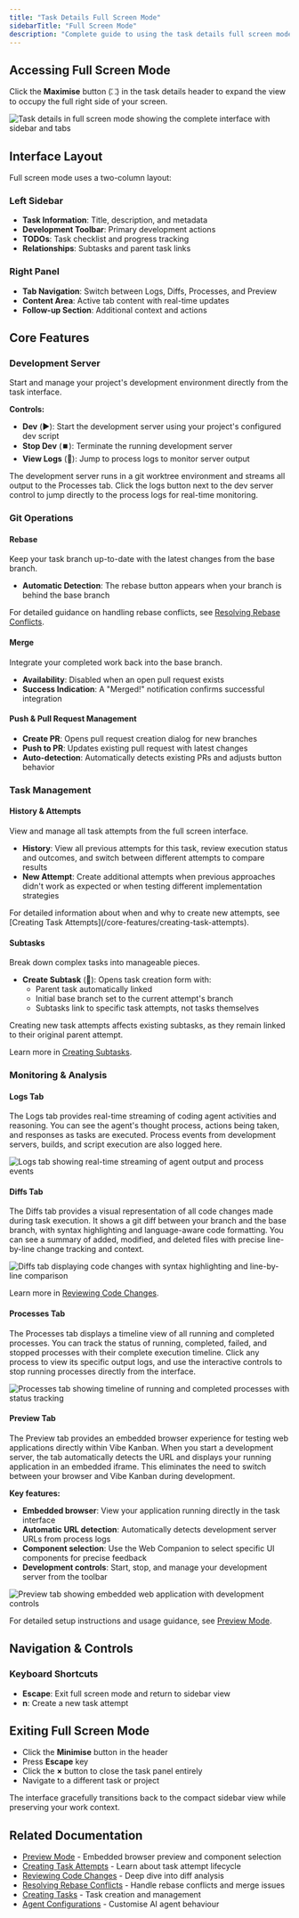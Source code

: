 ```yaml
---
title: "Task Details Full Screen Mode"
sidebarTitle: "Full Screen Mode"
description: "Complete guide to using the task details full screen mode for development workflows, including dev server, git operations, logs, diffs, and process monitoring"
---
```


## Accessing Full Screen Mode

Click the **Maximise** button (⛶) in the task details header to expand the view to occupy the full right side of your screen.

<Frame>
<img src="/images/vk-task-detail.jpeg" alt="Task details in full screen mode showing the complete interface with sidebar and tabs" />
</Frame>

## Interface Layout

Full screen mode uses a two-column layout:

### Left Sidebar
- **Task Information**: Title, description, and metadata
- **Development Toolbar**: Primary development actions
- **TODOs**: Task checklist and progress tracking  
- **Relationships**: Subtasks and parent task links

### Right Panel
- **Tab Navigation**: Switch between Logs, Diffs, Processes, and Preview
- **Content Area**: Active tab content with real-time updates
- **Follow-up Section**: Additional context and actions

## Core Features

### Development Server

Start and manage your project's development environment directly from the task interface.

**Controls:**
- **Dev** (▶️): Start the development server using your project's configured dev script
- **Stop Dev** (⏹️): Terminate the running development server
- **View Logs** (📄): Jump to process logs to monitor server output

The development server runs in a git worktree environment and streams all output to the Processes tab. Click the logs button next to the dev server control to jump directly to the process logs for real-time monitoring.

### Git Operations

#### Rebase
Keep your task branch up-to-date with the latest changes from the base branch.

- **Automatic Detection**: The rebase button appears when your branch is behind the base branch

For detailed guidance on handling rebase conflicts, see [Resolving Rebase Conflicts](/core-features/resolving-rebase-conflicts).

#### Merge
Integrate your completed work back into the base branch.

- **Availability**: Disabled when an open pull request exists
- **Success Indication**: A "Merged!" notification confirms successful integration

#### Push & Pull Request Management
- **Create PR**: Opens pull request creation dialog for new branches
- **Push to PR**: Updates existing pull request with latest changes
- **Auto-detection**: Automatically detects existing PRs and adjusts button behavior

### Task Management

#### History & Attempts
View and manage all task attempts from the full screen interface.

- **History**: View all previous attempts for this task, review execution status and outcomes, and switch between different attempts to compare results
- **New Attempt**: Create additional attempts when previous approaches didn't work as expected or when testing different implementation strategies

<Info>
For detailed information about when and why to create new attempts, see [Creating Task Attempts](/core-features/creating-task-attempts).
</Info>

#### Subtasks
Break down complex tasks into manageable pieces.

- **Create Subtask** (🔀): Opens task creation form with:
  - Parent task automatically linked
  - Initial base branch set to the current attempt's branch
  - Subtasks link to specific task attempts, not tasks themselves

<Warning>
Creating new task attempts affects existing subtasks, as they remain linked to their original parent attempt.
</Warning>

Learn more in [Creating Subtasks](/core-features/subtasks).

### Monitoring & Analysis

#### Logs Tab
The Logs tab provides real-time streaming of coding agent activities and reasoning. You can see the agent's thought process, actions being taken, and responses as tasks are executed. Process events from development servers, builds, and script execution are also logged here.

<Frame>
<img src="/images/vk-logs.png" alt="Logs tab showing real-time streaming of agent output and process events" />
</Frame>

#### Diffs Tab  
The Diffs tab provides a visual representation of all code changes made during task execution. It shows a git diff between your branch and the base branch, with syntax highlighting and language-aware code formatting. You can see a summary of added, modified, and deleted files with precise line-by-line change tracking and context.

<Frame>
<img src="/images/vk-diffs.png" alt="Diffs tab displaying code changes with syntax highlighting and line-by-line comparison" />
</Frame>

Learn more in [Reviewing Code Changes](/core-features/reviewing-code-changes).

#### Processes Tab
The Processes tab displays a timeline view of all running and completed processes. You can track the status of running, completed, failed, and stopped processes with their complete execution timeline. Click any process to view its specific output logs, and use the interactive controls to stop running processes directly from the interface.

<Frame>
<img src="/images/vk-processes.png" alt="Processes tab showing timeline of running and completed processes with status tracking" />
</Frame>

#### Preview Tab
The Preview tab provides an embedded browser experience for testing web applications directly within Vibe Kanban. When you start a development server, the tab automatically detects the URL and displays your running application in an embedded iframe. This eliminates the need to switch between your browser and Vibe Kanban during development.

**Key features:**
- **Embedded browser**: View your application running directly in the task interface
- **Automatic URL detection**: Automatically detects development server URLs from process logs
- **Component selection**: Use the Web Companion to select specific UI components for precise feedback
- **Development controls**: Start, stop, and manage your development server from the toolbar

<Frame>
<!-- Placeholder for preview tab screenshot -->
<img src="/images/vk-preview.png" alt="Preview tab showing embedded web application with development controls" />
</Frame>

For detailed setup instructions and usage guidance, see [Preview Mode](/core-features/preview-mode).

## Navigation & Controls

### Keyboard Shortcuts
- **Escape**: Exit full screen mode and return to sidebar view
- **n**: Create a new task attempt



## Exiting Full Screen Mode

- Click the **Minimise** button in the header
- Press **Escape** key
- Click the **×** button to close the task panel entirely
- Navigate to a different task or project

The interface gracefully transitions back to the compact sidebar view while preserving your work context.

## Related Documentation

- [Preview Mode](/core-features/preview-mode) - Embedded browser preview and component selection
- [Creating Task Attempts](/core-features/creating-task-attempts) - Learn about task attempt lifecycle
- [Reviewing Code Changes](/core-features/reviewing-code-changes) - Deep dive into diff analysis  
- [Resolving Rebase Conflicts](/core-features/resolving-rebase-conflicts) - Handle rebase conflicts and merge issues
- [Creating Tasks](/core-features/creating-tasks) - Task creation and management
- [Agent Configurations](/configuration-customisation/agent-configurations) - Customise AI agent behaviour
